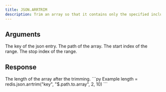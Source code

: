 ```yaml
---
title: JSON.ARRTRIM
description: Trim an array so that it contains only the specified inclusive range of elements.
---
```


## Arguments

<ParamField body="key" type="str" required>
    The key of the json entry.
</ParamField>
<ParamField body="path" type="str" default="$">
    The path of the array.
</ParamField>

<ParamField body="start" type="int" required>
    The start index of the range.
</ParamField>
<ParamField body="stop" type="int" required>
    The stop index of the range.
</ParamField>



## Response

<ResponseField type="List[int]" required>
  The length of the array after the trimming.
</ResponseField>

<RequestExample>
```py Example
length = redis.json.arrtrim("key", "$.path.to.array", 2, 10)
```
</RequestExample>
